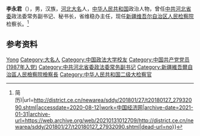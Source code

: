 '''李永君'''（{{bd|1965年|9月||catIdx=Li李}}），男，汉族，[[河北|河北]][[大名县|大名]]人，[[中华人民共和国|中华人民共和国]]政治人物，曾任[[中共河北省委|中共河北省委]]政法委常务副书记、秘书长，省维稳办主任，现任[[新疆维吾尔自治区人民检察院|新疆维吾尔自治区人民检察院]]检察长。<ref>{{Cite web|title=李永君当选新疆自治区检察院检察长(图{{!}}简历)|url=http://district.ce.cn/newarea/sddy/201801/27/t20180127_27932090.shtml|accessdate=2020-08-12|work=中国经济网|archive-date=2021-01-31|archive-url=https://web.archive.org/web/20210131012709/http://district.ce.cn/newarea/sddy/201801/27/t20180127_27932090.shtml|dead-url=no}}</ref>

== 参考资料 ==
{{reflist}}

{{中国人物小作品}}
{{新疆维吾尔自治区领导人}}

{{Authority control}}
{{DEFAULTSORT:Li李}}
[[Category:李姓|Yong]]
[[Category:大名人|Category:大名人]]
[[Category:中国政法大学校友|Category:中国政法大学校友]]
[[Category:中国共产党党员_(1987年入党)|Category:中国共产党党员 (1987年入党)]]
[[Category:中共河北省委政法委常务副书记|Category:中共河北省委政法委常务副书记]]
[[Category:新疆維吾爾自治區人民檢察院檢察長|Category:新疆維吾爾自治區人民檢察院檢察長]]
[[Category:中华人民共和国二级大检察官|Category:中华人民共和国二级大检察官]]